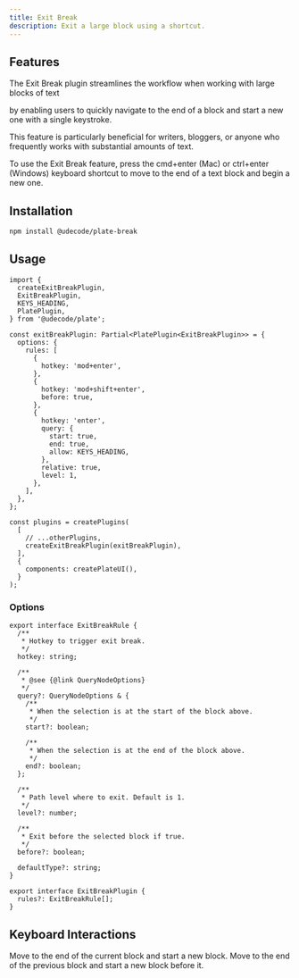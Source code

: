 ```yaml
---
title: Exit Break
description: Exit a large block using a shortcut.
---
```


<ComponentPreview name="playground-demo" id="exitbreak" />

## Features

The Exit Break plugin streamlines the workflow when working with large blocks of text

by enabling users to quickly navigate to the end of a block and start a new one with a single keystroke.

This feature is particularly beneficial for writers, bloggers, or anyone who frequently works with substantial amounts of text.

To use the Exit Break feature, press the cmd+enter (Mac) or ctrl+enter (Windows) keyboard shortcut to move to the end of a text block and begin a new one.

## Installation

```bash
npm install @udecode/plate-break
```

## Usage

```tsx
import {
  createExitBreakPlugin,
  ExitBreakPlugin,
  KEYS_HEADING,
  PlatePlugin,
} from '@udecode/plate';

const exitBreakPlugin: Partial<PlatePlugin<ExitBreakPlugin>> = {
  options: {
    rules: [
      {
        hotkey: 'mod+enter',
      },
      {
        hotkey: 'mod+shift+enter',
        before: true,
      },
      {
        hotkey: 'enter',
        query: {
          start: true,
          end: true,
          allow: KEYS_HEADING,
        },
        relative: true,
        level: 1,
      },
    ],
  },
};

const plugins = createPlugins(
  [
    // ...otherPlugins,
    createExitBreakPlugin(exitBreakPlugin),
  ],
  {
    components: createPlateUI(),
  }
);
```

### Options

```tsx
export interface ExitBreakRule {
  /**
   * Hotkey to trigger exit break.
   */
  hotkey: string;

  /**
   * @see {@link QueryNodeOptions}
   */
  query?: QueryNodeOptions & {
    /**
     * When the selection is at the start of the block above.
     */
    start?: boolean;

    /**
     * When the selection is at the end of the block above.
     */
    end?: boolean;
  };

  /**
   * Path level where to exit. Default is 1.
   */
  level?: number;

  /**
   * Exit before the selected block if true.
   */
  before?: boolean;

  defaultType?: string;
}

export interface ExitBreakPlugin {
  rules?: ExitBreakRule[];
}
```

## Keyboard Interactions

<KeyTable>
  <KeyTableItem hotkey="⌘ + Enter">
    Move to the end of the current block and start a new block.
  </KeyTableItem>
  <KeyTableItem hotkey="⌘ + ⇧ + Enter">
    Move to the end of the previous block and start a new block before it.
  </KeyTableItem>
</KeyTable>
